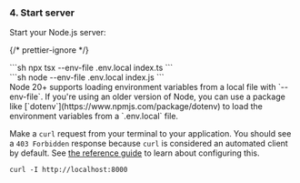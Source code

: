 
### 4. Start server

Start your Node.js server:

{/* prettier-ignore */}
<SelectableContent client:load syncKey="language" frameworkSwitcher>
  <div slot="TS" slotIdx="1">
  ```sh
  npx tsx --env-file .env.local index.ts
  ```
  </div>
  <div slot="JS" slotIdx="2">
  ```sh
  node --env-file .env.local index.js
  ```
  </div>
</SelectableContent>

<Aside type="note" title="env files">
  Node 20+ supports loading environment variables from a local file with
  `--env-file`. If you're using an older version of Node, you can use a package
  like [`dotenv`](https://www.npmjs.com/package/dotenv) to load the environment
  variables from a `.env.local` file.
</Aside>

Make a `curl` request from your terminal to your application. You should see a
`403 Forbidden` response because `curl` is considered an automated client by
default. See [the reference guide](/bot-protection/reference) to learn about
configuring this.

```shell
curl -I http://localhost:8000
```
